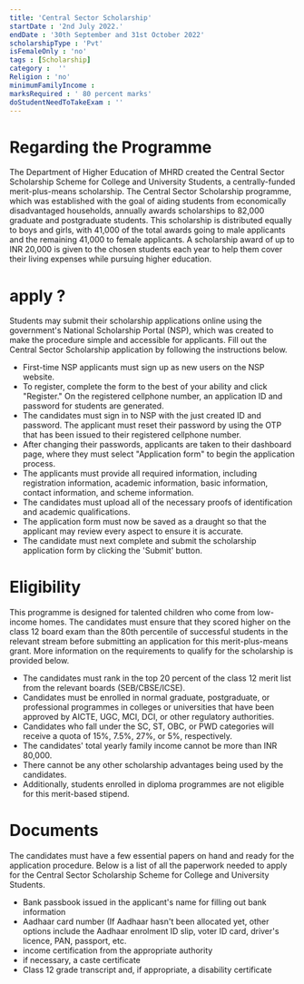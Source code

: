 ```yaml
---
title: 'Central Sector Scholarship'
startDate : '2nd July 2022.'
endDate : '30th September and 31st October 2022'
scholarshipType : 'Pvt'
isFemaleOnly : 'no'
tags : [Scholarship]
category :  ''
Religion : 'no'
minimumFamilyIncome :
marksRequired : ' 80 percent marks'
doStudentNeedToTakeExam : ''
---
```


# Regarding the Programme
The Department of Higher Education of MHRD created the Central Sector Scholarship Scheme for College and University Students, 
a centrally-funded merit-plus-means scholarship. The Central Sector Scholarship programme, which was established with the goal of aiding students from economically disadvantaged households,
annually awards scholarships to 82,000 graduate and postgraduate students. This scholarship is distributed equally to boys and girls, with 41,000 of the total awards going to male applicants and 
the remaining 41,000 to female applicants. A scholarship award of up to INR 20,000 is given to the chosen students each year to help them cover their living expenses while pursuing higher education.


# apply ?

Students may submit their scholarship applications online using the government's National Scholarship Portal (NSP), which was created to make the procedure simple and accessible for applicants. 
Fill out the Central Sector Scholarship application by following the instructions below.

 - First-time NSP applicants must sign up as new users on the NSP website.
 - To register, complete the form to the best of your ability and click "Register." On the registered cellphone number, an application ID and password for students are generated.
 - The candidates must sign in to NSP with the just created ID and password. The applicant must reset their password by using the OTP that has been issued to their registered cellphone number.
 - After changing their passwords, applicants are taken to their dashboard page, where they must select "Application form" to begin the application process.
 - The applicants must provide all required information, including registration information, academic information, basic information, contact information, and scheme information.
 - The candidates must upload all of the necessary proofs of identification and academic qualifications.
 - The application form must now be saved as a draught so that the applicant may review every aspect to ensure it is accurate.
 - The candidate must next complete and submit the scholarship application form by clicking the 'Submit' button.


# Eligibility

This programme is designed for talented children who come from low-income homes. 
The candidates must ensure that they scored higher on the class 12 board exam than the 80th percentile of successful students in the relevant stream before submitting an application for this merit-plus-means grant. 
More information on the requirements to qualify for the scholarship is provided below.

- The candidates must rank in the top 20 percent of the class 12 merit list from the relevant boards (SEB/CBSE/ICSE).
- Candidates must be enrolled in normal graduate, postgraduate, or professional programmes in colleges or universities that have been approved by AICTE, UGC, MCI, DCI, or other regulatory authorities.
- Candidates who fall under the SC, ST, OBC, or PWD categories will receive a quota of 15%, 7.5%, 27%, or 5%, respectively.
- The candidates' total yearly family income cannot be more than INR 80,000.
- There cannot be any other scholarship advantages being used by the candidates.
- Additionally, students enrolled in diploma programmes are not eligible for this merit-based stipend.


# Documents

The candidates must have a few essential papers on hand and ready for the application procedure. Below is a list of all the paperwork needed to apply for the Central Sector Scholarship Scheme for College and University Students.

 - Bank passbook issued in the applicant's name for filling out bank information
 - Aadhaar card number (If Aadhaar hasn't been allocated yet, other options include the Aadhaar enrolment ID slip, voter ID card, driver's licence, PAN, passport, etc.
 - income certification from the appropriate authority
 - if necessary, a caste certificate
 - Class 12 grade transcript and, if appropriate, a disability certificate
